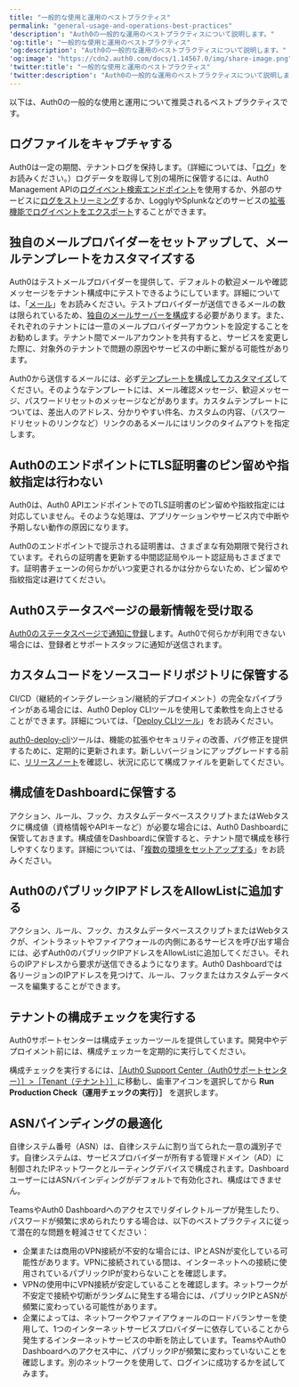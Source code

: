 ```yaml
---
title: "一般的な使用と運用のベストプラクティス"
permalink: "general-usage-and-operations-best-practices"
'description': "Auth0の一般的な運用のベストプラクティスについて説明します。"
'og:title': "一般的な使用と運用のベストプラクティス"
'og:description': "Auth0の一般的な運用のベストプラクティスについて説明します。"
'og:image': "https://cdn2.auth0.com/docs/1.14567.0/img/share-image.png"
'twitter:title': "一般的な使用と運用のベストプラクティス"
'twitter:description': "Auth0の一般的な運用のベストプラクティスについて説明します。"
---
```


以下は、Auth0の一般的な使用と運用について推奨されるベストプラクティスです。

## ログファイルをキャプチャする

Auth0は一定の期間、テナントログを保持します。（詳細については、「[ログ](/ja-jp/deploy-monitor/logs)」をお読みください。）ログデータを取得して別の場所に保管するには、Auth0 <Tooltip data-tooltip-id="react-containers-DefinitionTooltip-0" href="/ja-jp/glossary?term=management-api" tip="Management API: 顧客が管理タスクを実行できるようにするための製品。" cta="用語集の表示">Management API</Tooltip>の[ログイベント検索エンドポイント](https://auth0.com/docs/api/management/v2#!/Logs/get_logs)を使用するか、外部のサービスに[ログをストリーミング](/ja-jp/customize/log-streams)するか、LogglyやSplunkなどのサービスの[拡張機能でログイベントをエクスポート](https://marketplace.auth0.com/features/log-streaming)することができます。

## 独自のメールプロバイダーをセットアップして、メールテンプレートをカスタマイズする

Auth0はテストメールプロバイダーを提供して、デフォルトの歓迎メールや確認メッセージをテナント構成中にテストできるようにしています。詳細については、「[メール](/ja-jp/customize/email)」をお読みください。テストプロバイダーが送信できるメールの数は限られているため、[独自のメールサーバーを構成](/ja-jp/customize/email/smtp-email-providers/configure-custom-external-smtp-email-provider)する必要があります。また、それぞれのテナントには一意のメールプロバイダーアカウントを設定することをお勧めします。テナント間でメールアカウントを共有すると、サービスを変更した際に、対象外のテナントで問題の原因やサービスの中断に繋がる可能性があります。

Auth0から送信するメールには、必ず[テンプレートを構成してカスタマイズ](/ja-jp/customize/email/email-templates)してください。そのようなテンプレートには、メール確認メッセージ、歓迎メッセージ、パスワードリセットのメッセージなどがあります。カスタムテンプレートについては、差出人のアドレス、分かりやすい件名、カスタムの内容、（パスワードリセットのリンクなど）リンクのあるメールにはリンクのタイムアウトを指定します。

## Auth0のエンドポイントにTLS証明書のピン留めや指紋指定は行わない

Auth0は、Auth0 APIエンドポイントでのTLS証明書のピン留めや指紋指定には対応していません。そのような処理は、アプリケーションやサービス内で中断や予期しない動作の原因になります。

Auth0のエンドポイントで提示される証明書は、さまざまな有効期限で発行されています。それらの証明書を更新する中間認証局やルート認証局もさまざまです。証明書チェーンの何らかがいつ変更されるかは分からないため、ピン留めや指紋指定は避けてください。

## Auth0ステータスページの最新情報を受け取る

[Auth0のステータスページで通知に登録](https://status.auth0.com/)します。Auth0で何らかが利用できない場合には、登録者とサポートスタッフに通知が送信されます。

## カスタムコードをソースコードリポジトリに保管する

CI/CD（継続的インテグレーション/継続的デプロイメント）の完全なパイプラインがある場合には、Auth0 Deploy CLIツールを使用して柔軟性を向上させることができます。詳細については、「[Deploy CLIツール](/ja-jp/deploy-monitor/deploy-cli-tool)」をお読みください。

[auth0-deploy-cli](https://github.com/auth0/auth0-deploy-cli)ツールは、機能の拡張やセキュリティの改善、バグ修正を提供するために、定期的に更新されます。新しいバージョンにアップグレードする前に、[リリースノート](https://github.com/auth0/auth0-deploy-cli/releases)を確認し、状況に応じて構成ファイルを更新してください。

## 構成値をDashboardに保管する

アクション、ルール、フック、カスタムデータベーススクリプトまたはWebタスクに構成値（資格情報やAPIキーなど）が必要な場合には、<Tooltip data-tooltip-id="react-containers-DefinitionTooltip-0" href="/ja-jp/glossary?term=auth0-dashboard" tip="Auth0 Dashboard: サービスを構成するためのAuth0の主製品。" cta="用語集の表示">Auth0 Dashboard</Tooltip>に保管しておきます。構成値をDashboardに保管すると、テナント間で構成を移行しやすくなります。詳細については、「[複数の環境をセットアップする](/ja-jp/get-started/auth0-overview/create-tenants/set-up-multiple-environments)」をお読みください。

## Auth0のパブリックIPアドレスをAllowListに追加する

アクション、ルール、フック、カスタムデータベーススクリプトまたはWebタスクが、イントラネットやファイアウォールの内側にあるサービスを呼び出す場合には、必ずAuth0のパブリックIPアドレスをAllowListに追加してください。それらのIPアドレスから要求が送信できるようになります。Auth0 Dashboardでは各リージョンのIPアドレスを見つけて、ルール、フックまたはカスタムデータベースを編集することができます。

## テナントの構成チェックを実行する

Auth0サポートセンターは構成チェッカーツールを提供しています。開発中やデプロイメント前には、構成チェッカーを定期的に実行してください。

構成チェックを実行するには、[［Auth0 Support Center（Auth0サポートセンター）］>［Tenant（テナント）］](https://support.auth0.com/tenants/public)に移動し、歯車アイコンを選択してから **Run Production Check（運用チェックの実行）］** を選択します。

## ASNバインディングの最適化

自律システム番号（ASN）は、自律システムに割り当てられた一意の識別子です。自律システムは、サービスプロバイダーが所有する管理ドメイン（AD）に制御されたIPネットワークとルーティングデバイスで構成されます。DashboardユーザーにはASNバインディングがデフォルトで有効化され、構成はできません。

TeamsやAuth0 Dashboardへのアクセスでリダイレクトループが発生したり、パスワードが頻繁に求められたりする場合は、以下のベストプラクティスに従って潜在的な問題を軽減させてください：

* 企業または商用のVPN接続が不安的な場合には、IPとASNが変化している可能性があります。VPNに接続されている間は、インターネットへの接続に使用されているパブリックIPが変わらないことを確認します。
* VPNの使用中にVPN接続が安定していることを確認します。ネットワークが不安定で接続や切断がランダムに発生する場合には、パブリックIPとASNが頻繁に変わっている可能性があります。
* 企業によっては、ネットワークやファイアウォールのロードバランサーを使用して、1つのインターネットサービスプロバイダーに依存していることから発生するインターネットサービスの中断を防止しています。TeamsやAuth0 Dashboardへのアクセス中に、パブリックIPが頻繁に変わっていないことを確認します。別のネットワークを使用して、ログインに成功するかを試してみます。